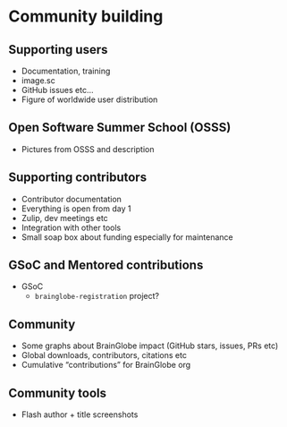 <!-- - Atlas building (reaching out to communities who don’t do this type of stuff)
- Training, support etc etc
- Mentored contributions
- GSoC
- Research software career paths
- General OS call to action 
-->

# Community building

## Supporting users
- Documentation, training
- image.sc
- GitHub issues etc...
- Figure of worldwide user distribution

## Open Software Summer School (OSSS)
- Pictures from OSSS and description

## Supporting contributors
- Contributor documentation
- Everything is open from day 1
- Zulip, dev meetings etc
- Integration with other tools
- Small soap box about funding especially for maintenance

## GSoC and Mentored contributions
- GSoC
    - `brainglobe-registration` project?

## Community
- Some graphs about BrainGlobe impact (GitHub stars, issues, PRs etc)
- Global downloads, contributors, citations etc
- Cumulative "contributions" for BrainGlobe org

## Community tools
- Flash author + title screenshots
